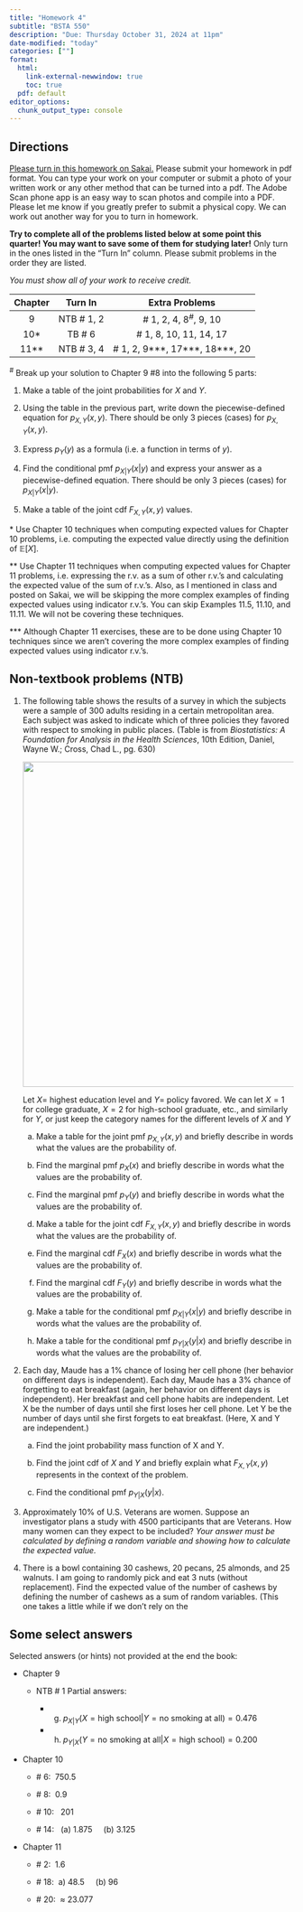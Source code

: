 ```yaml
---
title: "Homework 4"
subtitle: "BSTA 550"
description: "Due: Thursday October 31, 2024 at 11pm"
date-modified: "today"
categories: [""]
format: 
  html:
    link-external-newwindow: true
    toc: true
  pdf: default 
editor_options: 
  chunk_output_type: console
---
```


## Directions

[Please turn in this homework on Sakai.](https://sakai.ohsu.edu/portal/site/BSTA-550-1-14926-F24/tool/c8320b13-1b6d-42ed-9c19-134634cf25af) Please submit your homework in pdf format. You can type your work on your computer or submit a photo of your written work or any other method that can be turned into a pdf. The Adobe Scan phone app is an easy way to scan photos and compile into a PDF. Please let me know if you greatly prefer to submit a physical copy. We can work out another way for you to turn in homework.

**Try to complete all of the problems listed below at some point this quarter! You may want to save some of them for studying later!** Only turn in the ones listed in the "Turn In" column. Please submit problems in the order they are listed.

*You must show all of your work to receive credit.*

::: center
| Chapter |   Turn In   |              Extra Problems              |
|:-------:|:-----------:|:----------------------------------------:|
|    9    | NTB \# 1, 2 |       \# 1, 2, 4, $8^{\#}$, 9, 10        |
|  10\*   |   TB \# 6   |         \# 1, 8, 10, 11, 14, 17          |
| 11\*\*  | NTB \# 3, 4 | \# 1, 2, 9\*\*\*, 17\*\*\*, 18\*\*\*, 20 |
:::

$^\#$ Break up your solution to Chapter 9 #8 into the following 5 parts:

1.  Make a table of the joint probabilities for $X$ and $Y$.

2.  Using the table in the previous part, write down the piecewise-defined equation for $p_{X,Y}(x,y)$. There should be only 3 pieces (cases) for $p_{X,Y}(x,y)$.

3.  Express $p_Y(y)$ as a formula (i.e. a function in terms of $y$).

4.  Find the conditional pmf $p_{X|Y}(x|y)$ and express your answer as a piecewise-defined equation. There should be only 3 pieces (cases) for $p_{X|Y}(x|y)$.

5.  Make a table of the joint cdf $F_{X,Y}(x,y)$ values.

\* Use Chapter 10 techniques when computing expected values for Chapter 10 problems, i.e. computing the expected value directly using the definition of $\mathbb{E}[X]$.

\*\* Use Chapter 11 techniques when computing expected values for Chapter 11 problems, i.e. expressing the r.v. as a sum of other r.v.'s and calculating the expected value of the sum of r.v.'s. Also, as I mentioned in class and posted on Sakai, we will be skipping the more complex examples of finding expected values using indicator r.v.'s. You can skip Examples 11.5, 11.10, and 11.11. We will not be covering these techniques.

\*\*\* Although Chapter 11 exercises, these are to be done using Chapter 10 techniques since we aren't covering the more complex examples of finding expected values using indicator r.v.'s.

## Non-textbook problems (NTB)

1.  The following table shows the results of a survey in which the subjects were a sample of 300 adults residing in a certain metropolitan area. Each subject was asked to indicate which of three policies they favored with respect to smoking in public places. (Table is from *Biostatistics: A Foundation for Analysis in the Health Sciences*, 10th Edition, Daniel, Wayne W.; Cross, Chad L., pg. 630)

    ![](Table_Smoking_vs_Education_Level.png){fig-align="center" width="6in"}

    Let $X=$ highest education level and $Y=$ policy favored. We can let $X=1$ for college graduate, $X=2$ for high-school graduate, etc., and similarly for $Y$, or just keep the category names for the different levels of $X$ and $Y$

    a.  Make a table for the joint pmf $p_{X,Y}(x,y)$ and briefly describe in words what the values are the probability of.

    b.  Find the marginal pmf $p_{X}(x)$ and briefly describe in words what the values are the probability of.

    c.  Find the marginal pmf $p_{Y}(y)$ and briefly describe in words what the values are the probability of.

    d.  Make a table for the joint cdf $F_{X,Y}(x,y)$ and briefly describe in words what the values are the probability of.

    e.  Find the marginal cdf $F_{X}(x)$ and briefly describe in words what the values are the probability of.

    f.  Find the marginal cdf $F_{Y}(y)$ and briefly describe in words what the values are the probability of.

    g.  Make a table for the conditional pmf $p_{X|Y}(x|y)$ and briefly describe in words what the values are the probability of.

    h.  Make a table for the conditional pmf $p_{Y|X}(y|x)$ and briefly describe in words what the values are the probability of.

2.  Each day, Maude has a 1% chance of losing her cell phone (her behavior on different days is independent). Each day, Maude has a 3% chance of forgetting to eat breakfast (again, her behavior on different days is independent). Her breakfast and cell phone habits are independent. Let X be the number of days until she first loses her cell phone. Let Y be the number of days until she first forgets to eat breakfast. (Here, X and Y are independent.)

    a.  Find the joint probability mass function of X and Y.

    b.  Find the joint cdf of $X$ and $Y$ and briefly explain what $F_{X,Y}(x,y)$ represents in the context of the problem.

    c.  Find the conditional pmf $p_{Y|X}(y|x)$.

3.  Approximately 10% of U.S. Veterans are women. Suppose an investigator plans a study with 4500 participants that are Veterans. How many women can they expect to be included? *Your answer must be calculated by defining a random variable and showing how to calculate the expected value.*

4.  There is a bowl containing 30 cashews, 20 pecans, 25 almonds, and 25 walnuts. I am going to randomly pick and eat 3 nuts (without replacement). Find the expected value of the number of cashews by defining the number of cashews as a sum of random variables. (This one takes a little while if we don't rely on the

## Some select answers

Selected answers (or hints) not provided at the end the book:

-   Chapter 9

    -   NTB \# 1 Partial answers:

        -   

            (g) $p_{X|Y}(X=\text{high school}| Y=\text{no smoking at all}) = 0.476$

        -   

            (h) $p_{Y|X}( Y=\text{no smoking at all}|X=\text{high school}) = 0.200$

-   Chapter 10

    -   \# 6:  750.5

    -   \# 8:  0.9

    -   \# 10:   201

    -   \# 14:   (a) 1.875     (b) 3.125     

-   Chapter 11

    -   \# 2:  1.6

    -   \# 18:  a) 48.5     (b) 96     

    -   \# 20:  $\approx$ 23.077

